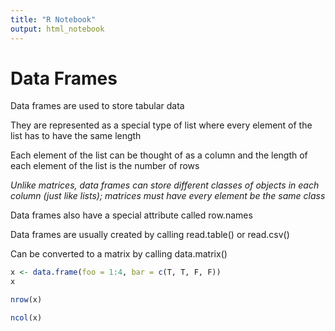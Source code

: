 ```yaml
---
title: "R Notebook"
output: html_notebook
---
```


# Data Frames

Data frames are used to store tabular data

They are represented as a special type of list where every element of the list has to have the same length

Each element of the list can be thought of as a column and the length of each element of the list is the number of rows

*Unlike matrices, data frames can store different classes of objects in each column (just like lists); matrices must have every element be the same class*

Data frames also have a special attribute called row.names

Data frames are usually created by calling read.table() or read.csv()

Can be converted to a matrix by calling data.matrix()


```r
x <- data.frame(foo = 1:4, bar = c(T, T, F, F))
x
```

```r
nrow(x)
```
```r
ncol(x)
```

